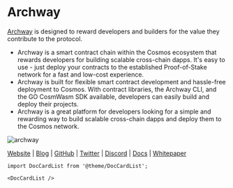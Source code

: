 # Archway 


<MainpageMetrics rpc="https://rpc-archway.imperator.co" binary="archwayd" />

[Archway](https://archway.io/) is designed to reward developers and builders for the value they contribute to the protocol.

- Archway is a smart contract chain within the Cosmos ecosystem that rewards developers for building scalable cross-chain dapps. It's easy to use - just deploy your contracts to the established Proof-of-Stake network for a fast and low-cost experience.
- Archway is built for flexible smart contract development and hassle-free deployment to Cosmos. With contract libraries, the Archway CLI, and the GO CosmWasm SDK available, developers can easily build and deploy their projects.
- Archway is a great platform for developers looking for a simple and rewarding way to build scalable cross-chain dapps and deploy them to the Cosmos network.

![archway](./img/archway.png)

[Website](https://archway.io/) | [Blog](https://blog.archway.io/) | [GitHub](https://github.com/archway-network) | [Twitter](https://twitter.com/archwayhq) | [Discord](https://discord.gg/5FVvx3WGfa) | [Docs](https://docs.archway.io/) | [Whitepaper](https://archway.io/lightpaper)

```mdx-code-block
import DocCardList from '@theme/DocCardList';

<DocCardList />
```